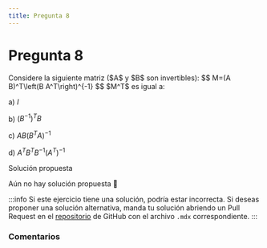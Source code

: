```yaml
---
title: Pregunta 8
---
```



# Pregunta 8

<div className="exercise">
Considere la siguiente matriz ($A$ y $B$ son invertibles):
$$
M=(A B)^T\left(B A^T\right)^{-1}
$$
$M^T$ es igual a:

a) $I$

b) $\left(B^{-1}\right)^T B$

c) $A B\left(B^T A\right)^{-1}$

d) $A^T B^T B^{-1}\left(A^T\right)^{-1}$
</div>

<MDXDetails>
<summary>Solución propuesta</summary>

Aún no hay solución propuesta 🥲

:::info
Si este ejercicio tiene una solución, podría estar incorrecta. Si deseas proponer una solución alternativa, manda tu solución abriendo
un Pull Request en el [repositorio](https://github.com/crow-rojas/apuntes-fundamentals/pulls) de GitHub con el archivo
`.mdx` correspondiente.
:::

</MDXDetails>

### Comentarios

<Disqus
  url="https://crow-rojas.github.io/apuntes-fundamentals/docs/mathematics/linear-algebra/exercises/2023-2/p08"
  identifier="docs/mathematics/linear-algebra/exercises/2023-2/p08"
  title="2023-2 Álgebra Lineal - Pregunta 08"
/>
